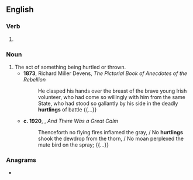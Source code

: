 ==English==

===Verb===
{{head|en|verb form}}

# {{present participle of|en|hurtle|nocat=1}}

===Noun===
{{en-noun}}

# The act of something being hurtled or thrown.
#* '''1873''', Richard Miller Devens, ''The Pictorial Book of Anecdotes of the Rebellion''
#*: He clasped his hands over the breast of the brave young Irish volunteer, who had come so willingly with him from the same State, who had stood so gallantly by his side in the deadly '''hurtlings''' of battle {{...}}
#* '''c. 1920''', {{w|Thomas Hardy}}, ''And There Was a Great Calm''
#*: Thenceforth no flying fires inflamed the gray, / No '''hurtlings''' shook the dewdrop from the thorn, / No moan perplexed the mute bird on the spray; {{...}}

===Anagrams===
* {{anagrams|en|a=ghilnrtu|thurling}}